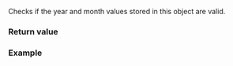 {{cpp/chrono/year_month/title|ok}}
{{cpp/chrono/year_month/navbar}}
{{dcl begin}}
{{dcl|since=c++20|1=
constexpr bool ok() const noexcept;
}}
{{dcl end}}

Checks if the year and month values stored in this object are valid.

===Return value===
{{c|year().ok() &amp;&amp; month().ok()}}

===Example===
{{example
|code=
#include &lt;chrono&gt;
using namespace std::chrono_literals;

int main()
{
    constexpr std::chrono::year_month ym1{3030y, std::chrono::July};
    static_assert(ym1.ok());

    constexpr std::chrono::year_month ym2{std::chrono::year(2020)/16};
    static_assert(!ym2.ok());
}
}}

{{langlinks|ja|ru|zh}}
